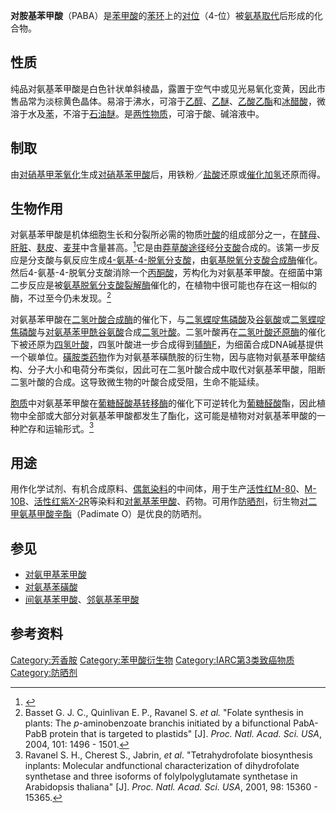{{noteTA
|G1=Chemistry
}}
{{Chembox
| ImageFile=4-Aminobenzoic acid.svg
| ImageSize=100px
| ImageFile2=4-aminobenzoic-acid-skeletal.svg
| IUPACName=4-aminobenzoic acid
| OtherNames=4-胺基苯甲酸、对酸
| Abbreviations = PABA
| Section1= {{Chembox Identifiers
| CASNo = 150-13-0
| CASNo_Ref = {{cascite|correct|CAS}}
|  PubChem = 978
|  ChemSpiderID  =  953
|  SMILES = C1=CC(=CC=C1C(=O)O)N
|  UNII_Ref  = {{fdacite|correct|FDA}}|  UNII  =  TL2TJE8QTX
|  KEGG_Ref  = {{keggcite|correct|kegg}}|  KEGG  =  D02456
|  InChI  =  1/C7H7NO2/c8-6-3-1-5(2-4-6)7(9)10/h1-4H,8H2,(H,9,10)
|  InChIKey  =  ALYNCZNDIQEVRV-UHFFFAOYAH
|  ChEMBL_Ref  = {{ebicite|correct|EBI}}|  ChEMBL  =  542
|  StdInChI_Ref  = {{stdinchicite|correct|chemspider}}|  StdInChI  =  1S/C7H7NO2/c8-6-3-1-5(2-4-6)7(9)10/h1-4H,8H2,(H,9,10)
|  StdInChIKey_Ref  = {{stdinchicite|correct|chemspider}}|  StdInChIKey  =  ALYNCZNDIQEVRV-UHFFFAOYSA-N
|  ChemSpiderID_Ref  = {{chemspidercite|correct|chemspider}}|  ChEBI_Ref  = {{ebicite|correct|EBI}}|  ChEBI  =  30753
|  DrugBank_Ref  = {{drugbankcite|correct|drugbank}}|  DrugBank  =  DB02362
}}
| Section2= {{Chembox Properties
| Formula=C<sub>7</sub>H<sub>7</sub>NO<sub>2</sub>
| MolarMass=137.14
| Appearance= 白色晶体
  | Density=1.374 g/mL
| MeltingPt=187–189 °C
| BoilingPt=
| Solubility=1 g/170 mL (25 °C)<br />1 g/90 mL (90 °C)
}}
| Section3= {{Chembox Hazards
| MainHazards=
| FlashPt=
| Autoignition=
  }}
}}
'''对胺基苯甲酸'''（PABA）是[[苯甲酸|苯甲酸]]的[[苯环|苯环]]上的[[对位|对位]]（4-位）被[[氨基|氨基]][[取代|取代]]后形成的化合物。

== 性质 ==

纯品对氨基苯甲酸是白色针状单斜棱晶，露置于空气中或见光易氧化变黄，因此市售品常为淡棕黄色晶体。易溶于沸水，可溶于[[乙醇|乙醇]]、[[乙醚|乙醚]]、[[乙酸乙酯|乙酸乙酯]]和[[冰醋酸|冰醋酸]]，微溶于水及[[苯|苯]]，不溶于[[石油醚|石油醚]]。是[[两性物质|两性物质]]，可溶于酸、碱溶液中。

== 制取 ==

由[[对硝基甲苯|对硝基甲苯]][[氧化|氧化]]生成[[对硝基苯甲酸|对硝基苯甲酸]]后，用铁粉／[[盐酸|盐酸]]还原或[[催化加氢|催化加氢]]还原而得。

== 生物作用 ==

对氨基苯甲酸是机体细胞生长和分裂所必需的物质[[叶酸|叶酸]]的组成部分之一，在[[酵母|酵母]]、[[肝脏|肝脏]]、[[麸皮|麸皮]]、[[麦芽|麦芽]]中含量甚高。<ref>{{cite web|url=http://www.chemyq.com/xz/xz1/4779nsspf.htm|title=对氨基苯甲酸；4-氨基苯甲酸；对酸|publisher=化工引擎|accessdate=2009-07-16|archive-date=2019-06-09|archive-url=https://web.archive.org/web/20190609081624/http://www.chemyq.com/xz/xz1/4779nsspf.htm|dead-url=no}}</ref>它是由[[莽草酸途径|莽草酸途径]]经[[分支酸|分支酸]]合成的。该第一步反应是分支酸与氨反应生成[[4-氨基-4-脱氧分支酸|4-氨基-4-脱氧分支酸]]，由[[氨基脱氧分支酸合成酶|氨基脱氧分支酸合成酶]]催化。然后4-氨基-4-脱氧分支酸消除一个[[丙酮酸|丙酮酸]]，芳构化为对氨基苯甲酸。在细菌中第二步反应是被[[氨基脱氧分支酸裂解酶|氨基脱氧分支酸裂解酶]]催化的，在植物中很可能也存在这一相似的酶，不过至今仍未发现。<ref>Basset G. J. C., Quinlivan E. P., Ravanel S. ''et al.'' "Folate synthesis in plants: The ''p''-aminobenzoate branchis initiated by a bifunctional PabA-PabB protein that is targeted to plastids" [J]. ''Proc. Natl. Acad. Sci. USA'', 2004, 101: 1496 - 1501.</ref>

对氨基苯甲酸在[[二氢叶酸合成酶|二氢叶酸合成酶]]的催化下，与[[二氢蝶啶焦磷酸|二氢蝶啶焦磷酸]]及[[谷氨酸|谷氨酸]]或[[二氢蝶啶焦磷酸|二氢蝶啶焦磷酸]]与[[对氨基苯甲酰谷氨酸|对氨基苯甲酰谷氨酸]]合成[[二氢叶酸|二氢叶酸]]。二氢叶酸再在[[二氢叶酸还原酶|二氢叶酸还原酶]]的催化下被还原为[[四氢叶酸|四氢叶酸]]，四氢叶酸进一步合成得到[[辅酶F|辅酶F]]，为细菌合成DNA碱基提供一个碳单位。[[磺胺类药物|磺胺类药物]]作为对氨基苯磺酰胺的衍生物，因与底物对氨基苯甲酸结构、分子大小和电荷分布类似，因此可在二氢叶酸合成中取代对氨基苯甲酸，阻断二氢叶酸的合成。这导致微生物的叶酸合成受阻，生命不能延续。

[[胞质|胞质]]中对氨基苯甲酸在[[葡糖醛酸基转移酶|葡糖醛酸基转移酶]]的催化下可逆转化为[[葡糖醛酸|葡糖醛酸]]酯，因此植物中全部或大部分对氨基苯甲酸都发生了酯化，这可能是植物对对氨基苯甲酸的一种贮存和运输形式。<ref>Ravanel S. H., Cherest S., Jabrin, ''et al''. "Tetrahydrofolate biosynthesis inplants: Molecular andfunctional characterization of dihydrofolate synthetase and three isoforms of folylpolyglutamate synthetase in Arabidopsis thaliana" [J]. ''Proc. Natl. Acad. Sci. USA'', 2001, 98: 15360 - 15365.</ref>

== 用途 ==

用作化学试剂、有机合成原料、[[偶氮染料|偶氮染料]]的中间体，用于生产[[活性红M-80|活性红M-80]]、[[M-10B|M-10B]]、[[活性红紫X-2R|活性红紫X-2R]]等染料和[[对氰基苯甲酸|对氰基苯甲酸]]、药物{{le|4-氨甲基苯甲酸|Aminomethylbenzoic acid|对羧基苄胺}}。可用作[[防晒剂|防晒剂]]，衍生物[[对二甲氨基甲酸辛酯|对二甲氨基甲酸辛酯]]（Padimate O）是优良的防晒剂。

== 参见 ==

* [[对氨甲基苯甲酸|对氨甲基苯甲酸]]
* [[对氨基苯磺酸|对氨基苯磺酸]]
* [[间氨基苯甲酸|间氨基苯甲酸]]、[[邻氨基苯甲酸|邻氨基苯甲酸]]

== 参考资料 ==
{{reflist}}{{苯}}

[[Category:芳香胺|Category:芳香胺]]
[[Category:苯甲酸衍生物|Category:苯甲酸衍生物]]
[[Category:IARC第3类致癌物质|Category:IARC第3类致癌物质]]
[[Category:防晒剂|Category:防晒剂]]
